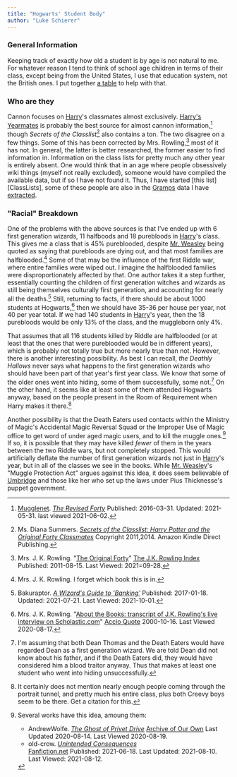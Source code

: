 ```yaml
---
title: "Hogwarts' Student Body"
author: "Luke Schierer"
---
```


### General Information

Keeping track of exactly how old a student is by age is not natural to me.  For
whatever reason I tend to think of school age children in terms of their class,
except being from the United States, I use that education system, not the
British ones.  I put together [a table][comparitive_class_ages] to help with
that.

### Who are they

Cannon focuses on [Harry][]'s classmates almost exclusively.  [Harry's
Yearmates][] is probably the best source for almost cannon
information,[^200419-1] though _Secrets of the Classlist_[^200630-1] also
contains a ton.  The two disagree on a few things.  Some of this has been
corrected by Mrs. Rowling,[^200630-3] most of it has not. In general, the
latter is better researched, the former easier to find information in.
Information on the class lists for pretty much any other year is entirely
absent. One would think that in an age where people obsessively wiki things
(myself not really excluded), someone would have compiled the available data,
but if so I have not found it.  Thus, I have started [this list][ClassLists],
some of these people are also in the [Gramps][] data I have
[extracted][people].

[people]: <../../people>

[Gramps]: https://gramps-project.org/

[Harry's Yearmates]: https://mugglenet.com/2016/03/the-revised-forty/

[^200419-1]: [Mugglenet](https://mugglenet.com).
 _[The Revised Forty](https://www.mugglenet.com/2016/03/the-revised-forty/)_
 Published: 2016-03-31. Updated: 2021-05-31. last viewed 2021-06-02.

[^200630-1]: Ms. Diana Summers.
 _[Secrets of the Classlist: Harry Potter and the Original Forty Classmates](https://www.goodreads.com/book/show/25464490-secrets-of-the-classlist)_
 Copyright 2011,2014. Amazon Kindle Direct Publishing.

[^200630-3]: Mrs. J. K. Rowling.
 "[The Original Forty](https://www.rowlingindex.org/work/og40pm/)"
 [The J.K. Rowling Index](https://www.rowlingindex.org)
 Published: 2011-08-15.  Last Viewed: 2021=09-28.

### "Racial" Breakdown

One of the problems with the above sources is that I've ended up with 6 first
generation wizards, 11 halfboods and 18 purebloods in [Harry][]'s class.  This
gives me a class that is 45% pureblooded, despite [Mr. Weasley][Arthur] being
quoted as saying that purebloods are dying out, and that most families are
halfblooded.[^200817-1]  Some of that may be the influence of the first
Riddle war, where entire families were wiped out.  I imagine the halfblooded
families were disproportionately affected by that.  One author takes it a step
further, essentially counting the children of first generation witches and
wizards as still being themselves culturally first generation, and accounting
for nearly all the deaths.[^211001-1]  Still, returning to facts, if there
should be about 1000 students at Hogwarts,[^200817-2] then we should have
35-36 per house per year, not 40 per year total.  If we had 140 students in
[Harry][]'s year, then the 18 purebloods would be only 13% of the class, and the
muggleborn only 4%.  

That assumes that all 116 students killed by Riddle are halfblooded (or at
least that the ones that were pureblooded would be in different years), which
is probably not totally true but more nearly true than not.  However, there is
another interesting possibility.  As best I can recall, _the Deathly Hallows_
never says what happens to the first generation wizards who should have been
part of that year's first year class.  We know that some of the older ones went
into hiding, some of them successfully, some not.[^200819-2] On the other
hand, it seems like at least some of them attended Hogwarts anyway, based on
the people present in the Room of Requirement when Harry makes it
there.[^200819-3] 

Another possibility is that the Death Eaters used contacts within the Ministry
of Magic's Accidental Magic Reversal Squad or the Improper Use of Magic office
to get word of under aged magic users, and to kill the muggle ones.[^200819-4]
If so, it is possible that they may have killed *fewer* of them in the years
between the two Riddle wars, but not completely stopped.  This would
artificially deflate the number of first generation wizards not just in
[Harry][]'s year, but in all of the classes we see in the books.  While
[Mr. Weasley][Arthur]'s "Muggle Protection Act" argues against this idea, it
does seem believable of [Umbridge] and those like her who set up the laws under
Pius Thicknesse's puppet government.

[Harry]: <../../people/potter/harry_james>

[Arthur]: <../../people/weasley/arthur>

[Umbridge]: <../../people/umbridge/delores_jane>

[comparitive_class_ages]: <../comparitive_class_ages>

[^211001-1]: Bakuraptor.
    _[A Wizard's Guide to 'Banking'](https://www.fanfiction.net/s/12327848)_
    Published: 2017-01-18. Updated: 2021-07-21. Last Viewed: 2021-10-01.

[^200819-4]: Several works have this idea, amoung them:
    * AndrewWolfe. _[The Ghost of Privet Drive](https://archiveofourown.org/works/21500365)_ 
      [Archive of Our Own](https://archiveofourown.org) Last Updated 2020-08-14. Last Viewed 2020-08-19.
    * old-crow. _[Unintended Consequences](https://www.fanfiction.net/s/13903544)_  
      [Fanfiction.net](https://fanfiction.net) Published: 2021-06-18. Last
      Updated: 2021-08-10. Last Viewed: 2021-08-12.

[^200817-1]: Mrs. J. K. Rowling.  I forget which book this is in.

[^200817-2]: Mrs. J. K. Rowling.
    "[About the Books: transcript of J.K. Rowling's live interview on Scholastic.com](http://www.accio-quote.org/articles/2000/1000-scholastic-chat.htm)"
    [Accio Quote](http://www.accio-quote.org/) 2000-10-16. Last Viewed 2020-08-17.

[^200819-2]:  I'm assuming that both Dean Thomas and the Death Eaters would
		have regarded Dean as a first generation wizard.  We are told Dean did not
		know about his father, and if the Death Eaters did, they would have
		considered him a blood traitor anyway. Thus that makes at least one student
    who went into hiding unsuccessfully.

[^200819-3]: It certainly does not mention nearly enough people coming
		through the portrait tunnel, and pretty much his entire class, plus both
    Creevy boys seem to be there.  Get a citation for this. 


